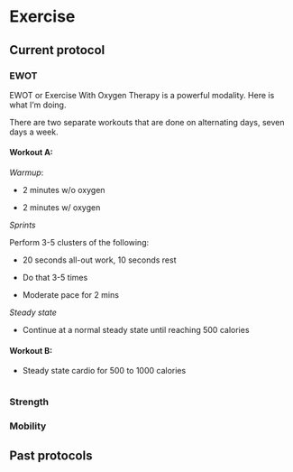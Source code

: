 # Exercise

## Current protocol

### EWOT

EWOT or Exercise With Oxygen Therapy is a powerful modality. Here is what I'm doing.

There are two separate workouts that are done on alternating days, seven days a week.

#### Workout A:

*Warmup*:

-   2 minutes w/o oxygen

-   2 minutes w/ oxygen

*Sprints*

Perform 3-5 clusters of the following:

-   20 seconds all-out work, 10 seconds rest

-   Do that 3-5 times

-   Moderate pace for 2 mins

*Steady state*

-   Continue at a normal steady state until reaching 500 calories

#### Workout B:

-   Steady state cardio for 500 to 1000 calories

```r

```

### Strength

### Mobility

## Past protocols
